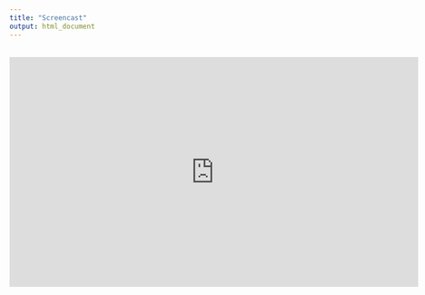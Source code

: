 ```yaml
---
title: "Screencast"
output: html_document
---
```

</br>
<center><iframe width="720" height="405" src="https://www.youtube.com/embed/FAFfefzMlJo" frameborder="0" allow="accelerometer; autoplay; encrypted-media; gyroscope; picture-in-picture" allowfullscreen></iframe></center>